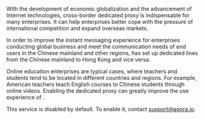 With the development of economic globalization and the advancement of Internet technologies, cross-border dedicated proxy is indispensable for many enterprises. It can help enterprises better cope with the pressure of international competition and expand overseas markets.

In order to improve the instant messaging experience for enterprises conducting global business and meet the communication needs of end users in the Chinese mainland and other regions, <Vg k="COMPANY"/> has set up dedicated lines from the Chinese mainland to Hong Kong and vice versa.

Online education enterprises are typical cases, where teachers and students tend to be located in different countries and regions. For example, American teachers teach English courses to Chinese students through online videos. Enabling the dedicated proxy can greatly improve the use experience of <Vg k="COMPANY"/> <Vg k="CHAT"/>.

This service is disabled by default. To enable it, contact [support@agora.io](mailto:support@agora.io).